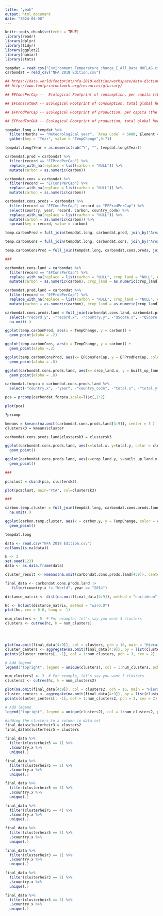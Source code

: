 ```yaml
---
title: "yeah"
output: html_document
date: "2024-04-08"
---
```



```r
knitr::opts_chunk$set(echo = TRUE)
library(readr)
library(dplyr)
library(tidyr)
library(ggplot2)
library(naniar)
library(stats)
```

```r
tempdat = read_csv("Environment_Temperature_change_E_All_Data_NOFLAG.csv")
carbondat = read_csv("NFA 2018 Edition.csv")

## https://data.world/footprint/nfa-2018-edition/workspace/data-dictionary
## http://www.footprintnetwork.org/resources/glossary/

## EFConsPerCap --  Ecological Footprint of consumption, per capita (the area used to support a defined population’s consumption. The consumption Footprint (in gha) includes the area needed to produce the materials consumed and the area needed to absorb the carbon dioxide emissions)

## EFConsTotGHA -- Ecological Footprint of consumption, total global hectares

## EFProdPerCap -- Ecological Footprint of production, per capita (the sum of the Footprints for all of the resources harvested and all of the waste generated within the defined geographical region.)

## EFProdTotGHA -- Ecological Footprint of production, total global hectares

```

```r
tempdat.long = tempdat %>% 
  filter(Months == "Meteorological year", `Area Code` < 5000, Element == "Temperature change") %>%
  gather(key = "Year", value = "TempChange",9:71)

tempdat.long$Year = as.numeric(sub("Y", "", tempdat.long$Year))

carbondat.prod = carbondat %>% 
  filter(record == "EFProdPerCap") %>%
  replace_with_na(replace = list(carbon = "NULL")) %>%
  mutate(carbon = as.numeric(carbon))

carbondat.cons = carbondat %>% 
  filter(record == "EFConsPerCap") %>%
  replace_with_na(replace = list(carbon = "NULL")) %>%
  mutate(carbon = as.numeric(carbon))

carbondat.cons.prods = carbondat %>% 
  filter(record == "EFConsPerCap"| record == "EFProdPerCap") %>%
  select(country, year, record, carbon, country_code) %>%
  replace_with_na(replace = list(carbon = "NULL")) %>%
  mutate(carbon = as.numeric(carbon)) %>%
  spread(key = record, value = carbon)

temp.carbonProd = full_join(tempdat.long, carbondat.prod, join_by("Area Code"=="country_code", "Year"=="year"))

temp.carbonCons = full_join(tempdat.long, carbondat.cons, join_by("Area Code"=="country_code", "Year"=="year"))

temp.carbonConsProd = full_join(tempdat.long, carbondat.cons.prods, join_by("Area Code"=="country_code", "Year"=="year"))

###

carbondat.cons.land = carbondat %>% 
  filter(record == "EFConsPerCap") %>%
  replace_with_na(replace = list(carbon = "NULL", crop_land = "NULL", grazing_land = "NULL", forest_land = "NULL", fishing_ground = "NULL", built_up_land = "NULL")) %>%
  mutate(carbon = as.numeric(carbon), crop_land = as.numeric(crop_land), grazing_land = as.numeric(grazing_land), forest_land= as.numeric(forest_land), fishing_ground = as.numeric(fishing_ground), built_up_land = as.numeric(built_up_land))

carbondat.prod.land = carbondat %>% 
  filter(record == "EFProdPerCap") %>%
  replace_with_na(replace = list(carbon = "NULL", crop_land = "NULL", grazing_land = "NULL", forest_land = "NULL", fishing_ground = "NULL", built_up_land = "NULL")) %>%
  mutate(carbon = as.numeric(carbon), crop_land = as.numeric(crop_land), grazing_land = as.numeric(grazing_land), forest_land= as.numeric(forest_land), fishing_ground = as.numeric(fishing_ground), built_up_land = as.numeric(built_up_land))

carbondat.cons.prods.land = full_join(carbondat.cons.land, carbondat.prod.land, join_by("country_code", "year")) %>%
  select(-"record.y", -"record.x", -"country.y", -"QScore.x", -"QScore.y") %>%
  na.omit(.)

```

```r
ggplot(temp.carbonProd, aes(x = TempChange, y = carbon)) +
  geom_point(alpha = .2)

ggplot(temp.carbonCons, aes(x = TempChange, y = carbon)) +
  geom_point(alpha =.2)

ggplot(temp.carbonConsProd, aes(x= EFConsPerCap, y = EFProdPerCap, color = TempChange)) +
  geom_point(alpha = .8)

ggplot(carbondat.cons.prods.land, aes(x= crop_land.x, y = built_up_land.x, color = forest_land.x)) +
  geom_point(alpha = .8)
```

```r
carbondat.forpca = carbondat.cons.prods.land %>%
  select(-"country.x", -"year", -"country_code", -"total.x", -"total.y")

pca = prcomp(carbondat.forpca,scale=T)$x[,1:2]

plot(pca)

?prcomp
```

```r

kmeans = kmeans(na.omit(carbondat.cons.prods.land[4:9]), center = 3 )
clustersk3 = kmeans$cluster

carbondat.cons.prods.land$clustersk3 = clustersk3

ggplot(carbondat.cons.prods.land, aes(x=total.x, y=total.y, color = clustersk3))+
  geom_point()

ggplot(carbondat.cons.prods.land, aes(x=crop_land.y, y=built_up_land.y, color = clustersk3))+
  geom_point()

###
 
pcaclust = cbind(pca, clustersk3)

plot(pcaclust, main="PCA", col=clustersk3)

###

carbon.temp.cluster = full_join(tempdat.long, carbondat.cons.prods.land, join_by("Area Code"=="country_code", "Year"=="year")) %>%
  na.omit(.)

ggplot(carbon.temp.cluster, aes(x = carbon.y, y = TempChange, color = clustersk3)) +
  geom_point()

tempdat.long
```

```r
data <- read.csv("NFA 2018 Edition.csv")
colSums(is.na(data))

```

```r
k <- 3
set.seed(123)
data <- as.data.frame(data)

cluster_result <- kmeans(na.omit(carbondat.cons.prods.land[4:9]), center = 3)

```

```r
final_data <- carbondat.cons.prods.land |>
   filter(country.x != "World", year == "2014") 

distance_matrix <- dist(na.omit(final_data[4:9]), method = "euclidean")

hc <- hclust(distance_matrix, method = "ward.D")
plot(hc, cex = 0.6, hang = -1) 
```

```r
num_clusters <- 5  # For example, let's say you want 3 clusters
clusters <- cutree(hc, k = num_clusters)




plot(na.omit(final_data[4:9]), col = clusters, pch = 16, main = "Hierarchical Clustering") # Add cluster centers (optional) If you want to add cluster centers to the plot, you can calculate them using the `aggregate()` function
cluster_centers <- aggregate(na.omit(final_data[4:9]), by = list(clusters), FUN = mean)
points(cluster_centers[, -1], col = 1:num_clusters, pch = 3, cex = 2)

# Add legend
legend("topright", legend = unique(clusters), col = 1:num_clusters, pch = 16, title = "Cluster")

```
```r
num_clusters2 <- 3  # For example, let's say you want 3 clusters
clusters2 <- cutree(hc, k = num_clusters2)

plot(na.omit(final_data[4:9]), col = clusters2, pch = 16, main = "Hierarchical Clustering") # Add cluster centers (optional) If you want to add cluster centers to the plot, you can calculate them using the `aggregate()` function
cluster_centers <- aggregate(na.omit(final_data[4:9]), by = list(clusters2), FUN = mean)
points(cluster_centers[, -1], col = 1:num_clusters2, pch = 3, cex = 2)

# Add legend
legend("topright", legend = unique(clusters2), col = 1:num_clusters2, pch = 16, title = "Cluster")

```
```r
#adding the clusters to a column in data set
final_data$clusterheir3 = clusters2
final_data$clusterheir5 = clusters

final_data %>%
  filter(clusterheir5 == 1) %>%
  .$country.x %>%
  unique(.)

final_data %>%
  filter(clusterheir5 == 2) %>%
  .$country.x %>%
  unique(.)

final_data %>%
  filter(clusterheir5 == 3) %>%
  .$country.x %>%
  unique(.)

final_data %>%
  filter(clusterheir5 == 4) %>%
  .$country.x %>%
  unique(.)

final_data %>%
  filter(clusterheir5 == 5) %>%
  .$country.x %>%
  unique(.)
```
```r
final_data %>%
  filter(clusterheir3 == 1) %>%
  .$country.x %>%
  unique(.)

final_data %>%
  filter(clusterheir3 == 2) %>%
  .$country.x %>%
  unique(.)

final_data %>%
  filter(clusterheir3 == 3) %>%
  .$country.x %>%
  unique(.)
```

